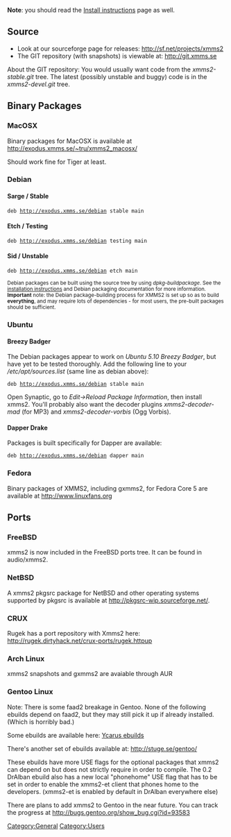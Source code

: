 {{Navbar}}

'''Note''': you should read the [[Install instructions]] page as well.

== Source ==
* Look at our sourceforge page for releases: http://sf.net/projects/xmms2
* The GIT repository (with snapshots) is viewable at: http://git.xmms.se

About the GIT repository: You would usually want code from the ''xmms2-stable.git'' tree. The latest (possibly unstable and buggy) code is in the ''xmms2-devel.git'' tree.

== Binary Packages ==

=== MacOSX ===

Binary packages for MacOSX is available at http://exodus.xmms.se/~tru/xmms2_macosx/

Should work fine for Tiger at least.

=== Debian ===
==== Sarge / Stable ====
 deb http://exodus.xmms.se/debian stable main

==== Etch / Testing ====
 deb http://exodus.xmms.se/debian testing main

==== Sid / Unstable ====
 deb http://exodus.xmms.se/debian etch main

<small>Debian packages can be built using the source tree by using ''dpkg-buildpackage''. See the [[Install instructions | installation instructions]] and Debian packaging documentation for more information. '''Important''' note: the Debian package-building process for XMMS2 is set up so as to build '''everything''', and may require lots of dependencies - for most users, the pre-built packages should be sufficient.</small>

=== Ubuntu ===
==== Breezy Badger ====
The Debian packages appear to work on ''Ubuntu 5.10 Breezy Badger'', but have yet to be tested thoroughly.
Add the following line to your ''/etc/apt/sources.list'' (same line as debian above):
 deb http://exodus.xmms.se/debian stable main

Open Synaptic, go to ''Edit->Reload Package Information'', then install xmms2.  You'll probably also want the decoder plugins ''xmms2-decoder-mad'' (for MP3) and ''xmms2-decoder-vorbis'' (Ogg Vorbis).

==== Dapper Drake ====
Packages is built specifically for Dapper are available:
 deb http://exodus.xmms.se/debian dapper main

=== Fedora ===

Binary packages of XMMS2, including gxmms2, for Fedora Core 5 are available at [http://www.linuxfans.org/nuke/modules.php?name=Site_Downloads&op=mydown&did=4288 http://www.linuxfans.org]

== Ports ==

=== FreeBSD ===
xmms2 is now included in the FreeBSD ports tree. It can be found in audio/xmms2.

=== NetBSD ===
A xmms2 pkgsrc package for NetBSD and other operating systems supported by pkgsrc is available at http://pkgsrc-wip.sourceforge.net/.

=== CRUX ===
Rugek has a port repository with Xmms2 here: http://rugek.dirtyhack.net/crux-ports/rugek.httpup

=== Arch Linux ===
xmms2 snapshots and gxmms2 are avaiable through AUR

=== Gentoo Linux ===
Note: There is some faad2 breakage in Gentoo. None of the following ebuilds depend on faad2, but they may still pick it up if already installed. (Which is horribly bad.)

Some ebuilds are available here: [http://www.zugaina.org/gentoo/media-sound.html.en Ycarus ebuilds]

There's another set of ebuilds available at: http://stuge.se/gentoo/

These ebuilds have more USE flags for the optional packages that xmms2 can depend on but does not strictly require in order to compile. The 0.2 DrAlban ebuild also has a new local "phonehome" USE flag that has to be set in order to enable the xmms2-et client that phones home to the developers. (xmms2-et is enabled by default in DrAlban everywhere else)

There are plans to add xmms2 to Gentoo in the near future. You can track the progress at http://bugs.gentoo.org/show_bug.cgi?id=93583

[[Category:General]]
[[Category:Users]]